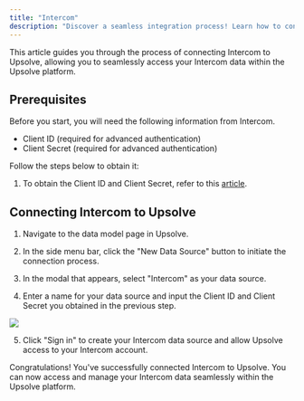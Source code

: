 ```yaml
---
title: "Intercom"
description: "Discover a seamless integration process! Learn how to connect Intercom to Upsolve effortlessly for streamlined transactions."
---
```


This article guides you through the process of connecting Intercom to Upsolve, allowing you to seamlessly access your Intercom data within the Upsolve platform.

## Prerequisites

Before you start, you will need the following information from Intercom.

- Client ID (required for advanced authentication)
- Client Secret (required for advanced authentication)

Follow the steps below to obtain it:

1. To obtain the Client ID and Client Secret, refer to this [article](https://developers.intercom.com/docs/build-an-integration/learn-more/authentication/setting-up-oauth#get-the-authorization-code).

## Connecting Intercom to Upsolve

1. Navigate to the data model page in Upsolve.

2. In the side menu bar, click the "New Data Source" button to initiate the connection process.

3. In the modal that appears, select "Intercom" as your data source.

4. Enter a name for your data source and input the Client ID and Client Secret you obtained in the previous step.

<img src="https://cdn.peaka.com/integrations/intercom-1.png" />

5. Click "Sign in" to create your Intercom data source and allow Upsolve access to your Intercom account.

Congratulations! You've successfully connected Intercom to Upsolve. You can now access and manage your Intercom data seamlessly within the Upsolve platform.
